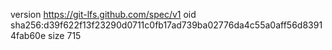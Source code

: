 version https://git-lfs.github.com/spec/v1
oid sha256:d39f622f13f23290d0711c0fb17ad739ba02776da4c55a0aff56d83914fab60e
size 715
